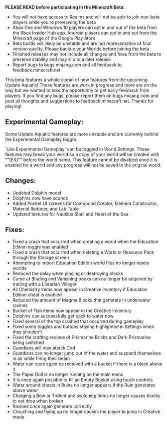 **PLEASE READ before participating in the Minecraft Beta:**

-   You will not have access to Realms and will not be able to join non-beta players while you're previewing the beta
-   Xbox One and Windows 10 players can opt in and out of the beta from the Xbox Insider Hub app. Android players can opt in and out from the Minecraft page of the Google Play Store
-   Beta builds will likely be unstable and are not representative of final version quality. Please backup your Worlds before joining the beta
-   Finished releases may not include all changes and fixes from the beta to preserve stability and may slip to a later release
-   Report bugs to bugs.mojang.com and all feedback to feedback.minecraft.net

  
This beta features a whole ocean of new features from the upcoming Update Aquatic! These features are work in progress and more are on the way but we wanted to take the opportunity to get early feedback from players. If you find any bugs, please report them on bugs.mojang.com and post all thoughts and suggestions to feedback.minecraft.net. Thanks for playing!  
  
  
## **Experimental Gameplay:**  
  
Some Update Aquatic features are more unstable and are currently behind the Experimental Gameplay toggle.  
  
'Use Experimental Gameplay' can be toggled in World Settings. These features may break your world so a copy of your world will be created with ""\[EX\]"" before the world name. This feature cannot be disabled once it is enabled for a world and any progress will not be saved to the original world.  
  
  
## **Changes:**

-   Updated Dolphin model
-   Dolphins now have sounds
-   Added Pocket UI screens for Compound Creator, Element Constructor, Material Reducer, and Lab Table
-   Updated textures for Nautilus Shell and Heart of the Sea

  
## **Fixes:**

-   Fixed a crash that occurred when creating a world when the Education Edition toggle was enabled
-   Fixed a crash that occurred when deleting a World or Resource Pack through the Storage screen
-   Attempting to import Education Edition world files no longer resets worlds
-   Reduced the delay when placing or destroying blocks
-   Curse of Binding and Vanishing books can no longer be acquired by trading with a Librarian Villager
-   All Chemistry items now appear in Creative inventory if Education Edition cheat is enabled
-   Reduced the amount of Magma Blocks that generate in underwater ravines
-   Bucket of Fish items now appear in the Creative Inventory
-   Dolphins can successfully get back to water now
-   Fixed several of the top crashed that occurred during gameplay
-   Fixed some toggles and buttons staying highlighted in Settings when they shouldn't
-   Fixed the crafting recipes of Prismarine Bricks and Dark Prismarine being switched
-   Guardians will now attack Cod
-   Guardians can no longer jump out of the water and suspend themselves in air while firing their beam
-   Water can once again be removed with a bucket if there is a block above it
-   The Paper Doll is no longer running on the main menu
-   It is once again possible to fill an Empty Bucket using touch controls
-   Water around chests in Ruins no longer appears if the Ruin generates above water
-   Charging a Bow or Trident and switching items no longer causes blocks to not drop when broken
-   Ravines once again generate correctly
-   Crouching and flying up no longer causes the player to jump in Creative mode